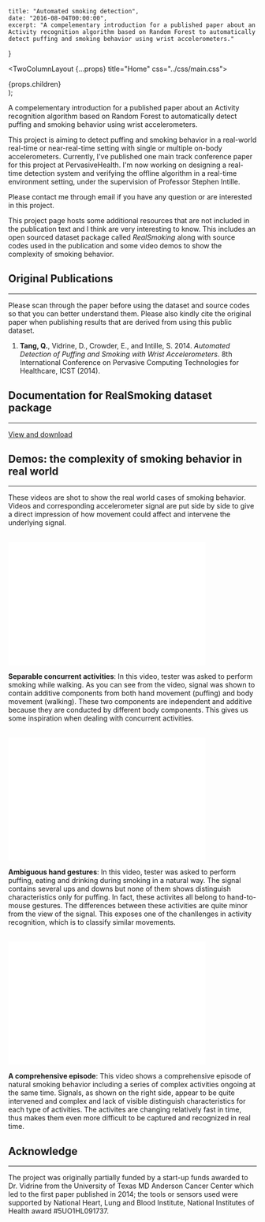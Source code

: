     title: "Automated smoking detection",
    date: "2016-08-04T00:00:00",
    excerpt: "A compelementary introduction for a published paper about an Activity recognition algorithm based on Random Forest to automatically detect puffing and smoking behavior using wrist accelerometers."
}


  <TwoColumnLayout {...props} title="Home" css="../css/main.css">
    <article>
      {props.children}
    </article>
  </TwoColumnLayout>
);

A compelementary introduction for a published paper about an Activity recognition algorithm based on Random Forest to automatically detect
puffing and smoking behavior using wrist accelerometers.

This project is aiming to detect puffing and smoking behavior in a real-world real-time or near-real-time setting with single or multiple on-body accelerometers. Currently, I've published one main track conference paper for this project at PervasiveHealth. I'm now working on designing a real-time detection system and verifying the offline algorithm in a real-time environment setting, under the supervision of Professor Stephen Intille.<!--more-->

Please contact me through email if you have any question or are interested in this project.

This project page hosts some additional resources that are not included in the publication text and I think are very interesting to know. This includes an open sourced dataset package called _RealSmoking_ along with source codes used in the publication and some video demos to show the complexity of smoking behavior.

## Original Publications

---

Please scan through the paper before using the dataset and source codes so that you can better understand them. Please also kindly cite the original paper when publishing results that are derived from using this public dataset.

<ol>
    <li><b>Tang, Q.</b>, Vidrine, D., Crowder, E., and Intille, S. 2014. <i>Automated Detection of Puffing and Smoking with Wrist Accelerometers</i>. 8th International Conference on Pervasive Computing Technologies for Healthcare, ICST (2014). <a href="http://eudl.eu/doi/10.4108/icst.pervasivehealth.2014.254978" title="download paper"><i class="fa fa-link"></i></a></li>
</ol>

## Documentation for RealSmoking dataset package

---

[View and download](https://qutang.gitbooks.io/documentation-real-world-puffing-and-smoking-data/content/)

<div class="spacing"></div>

## Demos: the complexity of smoking behavior in real world

---

These videos are shot to show the real world cases of smoking behavior. Videos and corresponding accelerometer signal are put side by side to give a direct impression of how movement could affect and intervene the underlying signal.

<br />
<iframe class="center-block" width="400" height="250" src="//www.youtube.com/embed/0vuninozmh0" frameborder="0" allowfullscreen align="center"></iframe>

**Separable concurrent activities**: In this video, tester was asked to perform smoking while walking. As you can see from the video, signal was shown to contain additive components from both hand movement (puffing) and body movement (walking). These two components are independent and additive because they are conducted by different body components. This gives us some inspiration when dealing with concurrent activities.

<br />
<iframe class="center-block" width="400" height="250" src="//www.youtube.com/embed/9ariksf8jAk" frameborder="0" allowfullscreen></iframe>

**Ambiguous hand gestures**: In this video, tester was asked to perform puffing, eating and drinking during smoking in a natural way. The signal contains several ups and downs but none of them shows distinguish characteristics only for puffing. In fact, these activites all belong to hand-to-mouse gestures. The differences between these activities are quite minor from the view of the signal. This exposes one of the chanllenges in activity recognition, which is to classify similar movements.

<br />
<iframe class="center-block" width="400" height="250" src="//www.youtube.com/embed/FjhBPKOZ1a0" frameborder="0" allowfullscreen></iframe>

**A comprehensive episode**: This video shows a comprehensive episode of natural smoking behavior including a series of complex activities ongoing at the same time. Signals, as shown on the right side, appear to be quite intervened and complex and lack of visible distinguish characteristics for each type of activities. The activites are changing relatively fast in time, thus makes them even more difficult to be captured and recognized in real time.

## Acknowledge

---

The project was originally partially funded by a start-up funds awarded to Dr. Vidrine from the University of Texas MD Anderson Cancer Center which led to the first paper published in 2014; the tools or sensors used were supported by National Heart, Lung and Blood Institute, National Institutes of Health award #5UO1HL091737.
